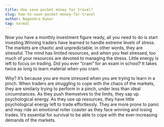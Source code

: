 ```yaml
---
title: How save pocket money for travel?
slug: how-to-save-pocket-money-for-travel
author: Nagendra Kumar
tag: normal
---
```



<DummyImage />

Now you have a monthly investment figure ready, all you need to do is start investing.Winning traders have learned to handle extreme levels of stress. The markets are chaotic and unpredictable; in other words, they are stressful. The mind has limited resources, and when you feel stressed, too much of your resources are devoted to managing the stress. Little energy is left to focus on trading. Did you ever “cram” for an exam in school? It takes twice as long to learn material when you cram.

Why? It’s because you are more stressed when you are trying to learn in a pinch. When traders are struggling to cope with the chaos of the markets, they are similarly trying to perform in a pinch, under less than ideal circumstances. As they push themselves to the limits, they sap up psychological energy. As they use up resources, they have little psychological energy left to trade effortlessly. They are more prone to panic and may ride an emotional roller coaster as they face winning and losing trades. It’s essential for survival to be able to cope with the ever-increasing demands of the markets.
